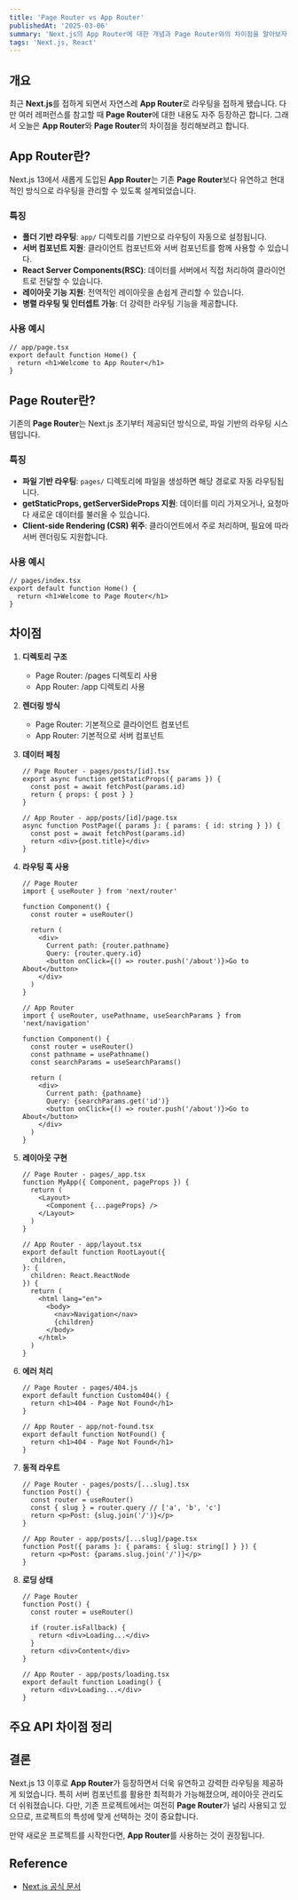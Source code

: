 ```yaml
---
title: 'Page Router vs App Router'
publishedAt: '2025-03-06'
summary: 'Next.js의 App Router에 대한 개념과 Page Router와의 차이점을 알아보자'
tags: 'Next.js, React'
---
```


## 개요

최근 **Next.js**를 접하게 되면서 자연스레 **App Router**로 라우팅을 접하게 됐습니다.
다만 여러 레퍼런스를 참고할 때 **Page Router**에 대한 내용도 자주 등장하곤 합니다.
그래서 오늘은 **App Router**와 **Page Router**의 차이점을 정리해보려고 합니다.

## App Router란?

Next.js 13에서 새롭게 도입된 **App Router**는 기존 **Page Router**보다 유연하고 현대적인 방식으로 라우팅을 관리할 수 있도록 설계되었습니다.

### 특징

- **폴더 기반 라우팅**: `app/` 디렉토리를 기반으로 라우팅이 자동으로 설정됩니다.
- **서버 컴포넌트 지원**: 클라이언트 컴포넌트와 서버 컴포넌트를 함께 사용할 수 있습니다.
- **React Server Components(RSC)**: 데이터를 서버에서 직접 처리하여 클라이언트로 전달할 수 있습니다.
- **레이아웃 기능 지원**: 전역적인 레이아웃을 손쉽게 관리할 수 있습니다.
- **병렬 라우팅 및 인터셉트 가능**: 더 강력한 라우팅 기능을 제공합니다.

### 사용 예시

```tsx
// app/page.tsx
export default function Home() {
  return <h1>Welcome to App Router</h1>
}
```

## Page Router란?

기존의 **Page Router**는 Next.js 초기부터 제공되던 방식으로, 파일 기반의 라우팅 시스템입니다.

### 특징

- **파일 기반 라우팅**: `pages/` 디렉토리에 파일을 생성하면 해당 경로로 자동 라우팅됩니다.
- **getStaticProps, getServerSideProps 지원**: 데이터를 미리 가져오거나, 요청마다 새로운 데이터를 불러올 수 있습니다.
- **Client-side Rendering (CSR) 위주**: 클라이언트에서 주로 처리하며, 필요에 따라 서버 렌더링도 지원합니다.

### 사용 예시

```tsx
// pages/index.tsx
export default function Home() {
  return <h1>Welcome to Page Router</h1>
}
```

## 차이점

1. **디렉토리 구조**

   - Page Router: /pages 디렉토리 사용
   - App Router: /app 디렉토리 사용

2. **렌더링 방식**

   - Page Router: 기본적으로 클라이언트 컴포넌트
   - App Router: 기본적으로 서버 컴포넌트

3. **데이터 페칭**

   ```tsx
   // Page Router - pages/posts/[id].tsx
   export async function getStaticProps({ params }) {
     const post = await fetchPost(params.id)
     return { props: { post } }
   }

   // App Router - app/posts/[id]/page.tsx
   async function PostPage({ params }: { params: { id: string } }) {
     const post = await fetchPost(params.id)
     return <div>{post.title}</div>
   }
   ```

4. **라우팅 훅 사용**

   ```tsx
   // Page Router
   import { useRouter } from 'next/router'

   function Component() {
     const router = useRouter()

     return (
       <div>
         Current path: {router.pathname}
         Query: {router.query.id}
         <button onClick={() => router.push('/about')}>Go to About</button>
       </div>
     )
   }

   // App Router
   import { useRouter, usePathname, useSearchParams } from 'next/navigation'

   function Component() {
     const router = useRouter()
     const pathname = usePathname()
     const searchParams = useSearchParams()

     return (
       <div>
         Current path: {pathname}
         Query: {searchParams.get('id')}
         <button onClick={() => router.push('/about')}>Go to About</button>
       </div>
     )
   }
   ```

5. **레이아웃 구현**

   ```tsx
   // Page Router - pages/_app.tsx
   function MyApp({ Component, pageProps }) {
     return (
       <Layout>
         <Component {...pageProps} />
       </Layout>
     )
   }

   // App Router - app/layout.tsx
   export default function RootLayout({
     children,
   }: {
     children: React.ReactNode
   }) {
     return (
       <html lang="en">
         <body>
           <nav>Navigation</nav>
           {children}
         </body>
       </html>
     )
   }
   ```

6. **에러 처리**

   ```tsx
   // Page Router - pages/404.js
   export default function Custom404() {
     return <h1>404 - Page Not Found</h1>
   }

   // App Router - app/not-found.tsx
   export default function NotFound() {
     return <h1>404 - Page Not Found</h1>
   }
   ```

7. **동적 라우트**

   ```tsx
   // Page Router - pages/posts/[...slug].tsx
   function Post() {
     const router = useRouter()
     const { slug } = router.query // ['a', 'b', 'c']
     return <p>Post: {slug.join('/')}</p>
   }

   // App Router - app/posts/[...slug]/page.tsx
   function Post({ params }: { params: { slug: string[] } }) {
     return <p>Post: {params.slug.join('/')}</p>
   }
   ```

8. **로딩 상태**

   ```tsx
   // Page Router
   function Post() {
     const router = useRouter()

     if (router.isFallback) {
       return <div>Loading...</div>
     }
     return <div>Content</div>
   }

   // App Router - app/posts/loading.tsx
   export default function Loading() {
     return <div>Loading...</div>
   }
   ```

## 주요 API 차이점 정리

<Table
  data={{
    headers: ['기능', 'Page Router', 'App Router'],
    rows: [
      ['라우팅 훅', 'next/router', 'next/navigation'],
      [
        '데이터 페칭',
        'getStaticProps/getServerSideProps',
        'async 컴포넌트 + fetch',
      ],
      ['페이지 정의', 'pages/about.tsx', 'app/about/page.tsx'],
      ['레이아웃', '_app.tsx, _document.tsx', 'layout.tsx'],
      ['에러 페이지', '_error.tsx, 404.tsx', 'error.tsx, not-found.tsx'],
      ['로딩 상태', '수동 구현 필요', 'loading.tsx'],
      ['메타데이터', 'Head 컴포넌트', 'metadata 객체/generateMetadata'],
    ],
  }}
  className="w-full border-collapse border border-gray-300 text-left text-sm"
/>

## 결론

Next.js 13 이후로 **App Router**가 등장하면서 더욱 유연하고 강력한 라우팅을 제공하게 되었습니다.
특히 서버 컴포넌트를 활용한 최적화가 가능해졌으며, 레이아웃 관리도 더 쉬워졌습니다.
다만, 기존 프로젝트에서는 여전히 **Page Router**가 널리 사용되고 있으므로, 프로젝트의 특성에 맞게 선택하는 것이 중요합니다.

만약 새로운 프로젝트를 시작한다면, **App Router**를 사용하는 것이 권장됩니다.

## Reference

- [Next.js 공식 문서](https://nextjs.org/docs)
